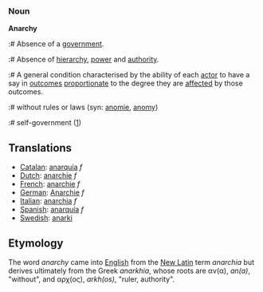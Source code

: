 ===Noun===

'''Anarchy'''

:# Absence of a [[government]].
:# Absence of [[hierarchy]], [[power]] and [[authority]].
:# A general condition characterised by the ability of each [[actor]] to have a say in [[outcome]]s [[proportionate]] to the degree they are [[affected]] by those outcomes.
:# without rules or laws (syn: [[anomie]], [[anomy]])
:# self-government ([http://www.lewrockwell.com/orig/neill1.html])

==Translations==
*[[Catalan]]: [[anarquía]] ''f''
*[[Dutch]]: [[anarchie]] ''f''
*[[French]]: [[anarchie]] ''f''
*[[German]]: [[Anarchie]] ''f''
*[[Italian]]: [[anarchia]] ''f''
*[[Spanish]]: [[anarquía]] ''f''
*[[Swedish]]: [[anarki]]

== Etymology ==
The word ''anarchy'' came into [[English language|English]] from the [[New Latin]] term ''anarchia'' but derives ultimately from the Greek ''anarkhia'', whose roots are &alpha;&nu;(&alpha;), ''an(a)'', "without", and &alpha;&rho;&chi;(&omicron;&sigmaf;), ''arkh(os)'', "ruler, authority".
